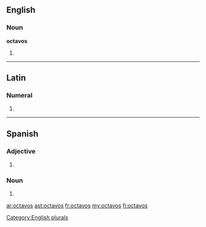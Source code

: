 ==English==

===Noun===
'''octavos'''

# {{plural of|octavo}}

[[Category:English plurals]]

----

==Latin==

===Numeral===
{{la-num-form|octavōs}}

# {{inflection of|octavus|octavus|acc|m|p|lang=la}}

----

==Spanish==

===Adjective===
{{head|es|adjective form|g=m|g2=p}}

# {{masculine plural of|[[octavo#Spanish|octavo]]|lang=es}}

===Noun===
{{head|es|noun form|g=m|g2=p}}

# {{plural of|nocat=1|[[octavo#Spanish|octavo]]|lang=es}}

[[ar:octavos]]
[[ast:octavos]]
[[fr:octavos]]
[[my:octavos]]
[[fi:octavos]]